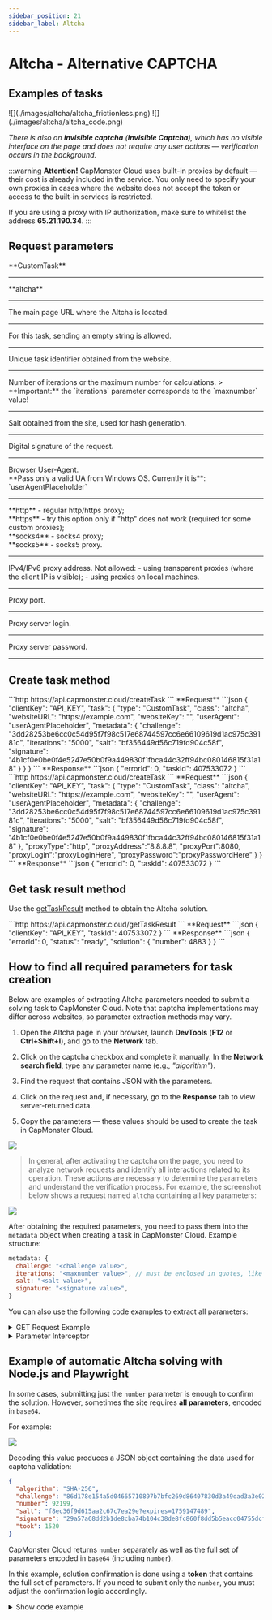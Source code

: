 ```yaml
---
sidebar_position: 21
sidebar_label: Altcha
---
```



<ArticleHead slug="altcha-task" />

# Altcha - Alternative CAPTCHA

<PriceBlockWrap>
  <PriceBlock title="altcha" captchaId="altcha" />
</PriceBlockWrap>

## Examples of tasks

<Tabs className="full-width-tabs">
  <TabItem value="pow" label="PoW (Proof-of-Work)" default>
    ![](./images/altcha/altcha_frictionless.png)
  </TabItem>
  <TabItem value="code" label="Code Captcha">
    ![](./images/altcha/altcha_code.png)
  </TabItem>
</Tabs>

*There is also an **invisible captcha** (**Invisible Captcha**), which has no visible interface on the page and does not require any user actions — verification occurs in the background.*

:::warning **Attention!**
CapMonster Cloud uses built-in proxies by default — their cost is already included in the service. You only need to specify your own proxies in cases where the website does not accept the token or access to the built-in services is restricted.

If you are using a proxy with IP authorization, make sure to whitelist the address **65.21.190.34**.
:::

## Request parameters

<TabItem value="proxyless" label="CustomTask (without proxy)" default className="bordered-panel">
  
  <ParamItem title="type" required type="string" />
  **CustomTask**

  ---

  <ParamItem title="class" required type="string" />
  **altcha**

  ---

  <ParamItem title="websiteURL" required type="string" />
  The main page URL where the Altcha is located.

  ---

  <ParamItem title="websiteKey" required type="string" />
  For this task, sending an empty string is allowed.

  ---

  <ParamItem title="challenge (inside metadata)" required="required" type="string" />
  Unique task identifier obtained from the website.

  ---

  <ParamItem title="iterations (inside metadata)" required="required" type="string" />
  Number of iterations or the maximum number for calculations.
  > **Important:** the `iterations` parameter corresponds to the `maxnumber` value!

  ---

  <ParamItem title="salt (inside metadata)" required="required" type="string" />
  Salt obtained from the site, used for hash generation.

  ---

  <ParamItem title="signature (inside metadata)" required="required" type="string" />
  Digital signature of the request.

  ---

  <ParamItem title="userAgent" type="string" />
  Browser User-Agent. <br />
  **Pass only a valid UA from Windows OS. Currently it is**: `userAgentPlaceholder`

  ---

  <ParamItem title="proxyType" type="string" />
  **http** - regular http/https proxy;<br />
  **https** - try this option only if "http" does not work (required for some custom proxies);<br />
  **socks4** - socks4 proxy;<br />
  **socks5** - socks5 proxy.

  ---

  <ParamItem title="proxyAddress" type="string" />
  <p>
    IPv4/IPv6 proxy address. Not allowed:
    - using transparent proxies (where the client IP is visible);
    - using proxies on local machines.
  </p>

  ---

  <ParamItem title="proxyPort" type="integer" />
  Proxy port.

  ---

  <ParamItem title="proxyLogin" type="string" />
  Proxy server login.

  ---

  <ParamItem title="proxyPassword" type="string" />
  Proxy server password.

  ---
</TabItem>

## Create task method

<Tabs className="full-width-tabs filled-tabs request-tabs" groupId="captcha-type">
  <TabItem value="proxyless" label="Altcha CustomTask (without proxy)" default className="method-panel">
    <MethodItem>
      ```http
      https://api.capmonster.cloud/createTask
      ```
    </MethodItem>
    <MethodDescription>
      **Request**
      ```json
      {
        "clientKey": "API_KEY",
        "task": {
          "type": "CustomTask",
          "class": "altcha",
          "websiteURL": "https://example.com",
          "websiteKey": "",
          "userAgent": "userAgentPlaceholder",
          "metadata": {
            "challenge": "3dd28253be6cc0c54d95f7f98c517e68744597cc6e66109619d1ac975c39181c",
            "iterations": "5000",
            "salt": "bf356449d56c719fd904c58f",
            "signature": "4b1cf0e0be0f4e5247e50b0f9a449830f1fbca44c32ff94bc080146815f31a18"
          }
        }
      }
      ```
      **Response**
      ```json
      {
        "errorId": 0,
        "taskId": 407533072
      }
      ```
    </MethodDescription>
  </TabItem>

  <TabItem value="proxy" label="Altcha CustomTask (with proxy)" className="method-panel">
    <MethodItem>
      ```http
      https://api.capmonster.cloud/createTask
      ```
    </MethodItem>
    <MethodDescription>
      **Request**
      ```json
      {
        "clientKey": "API_KEY",
        "task": {
          "type": "CustomTask",
          "class": "altcha",
          "websiteURL": "https://example.com",
          "websiteKey": "",
          "userAgent": "userAgentPlaceholder",
          "metadata": {
            "challenge": "3dd28253be6cc0c54d95f7f98c517e68744597cc6e66109619d1ac975c39181c",
            "iterations": "5000",
            "salt": "bf356449d56c719fd904c58f",
            "signature": "4b1cf0e0be0f4e5247e50b0f9a449830f1fbca44c32ff94bc080146815f31a18"
          },
          "proxyType":"http",
          "proxyAddress":"8.8.8.8",
          "proxyPort":8080,
          "proxyLogin":"proxyLoginHere",
          "proxyPassword":"proxyPasswordHere"
        }
      }
      ```
      **Response**
      ```json
      {
        "errorId": 0,
        "taskId": 407533072
      }
      ```
    </MethodDescription>
  </TabItem>
</Tabs>

## Get task result method

Use the [getTaskResult](../api/methods/get-task-result.md) method to obtain the Altcha solution.

<TabItem value="proxyless" label="Altcha CustomTask (without proxy)" default className="method-panel-full">
  <MethodItem>
    ```http
    https://api.capmonster.cloud/getTaskResult
    ```
  </MethodItem>
  <MethodDescription>
    **Request**
    ```json
    {
      "clientKey": "API_KEY",
      "taskId": 407533072
    }
    ```
    **Response**
    ```json
    {
      "errorId": 0,
      "status": "ready",
      "solution": {
        "number": 4883
      }
    }
    ```
  </MethodDescription>
</TabItem>

## How to find all required parameters for task creation

Below are examples of extracting Altcha parameters needed to submit a solving task to CapMonster Cloud. Note that captcha implementations may differ across websites, so parameter extraction methods may vary.

1. Open the Altcha page in your browser, launch **DevTools** (**F12** or **Ctrl+Shift+I**), and go to the **Network** tab.

2. Click on the captcha checkbox and complete it manually. In the **Network search field**, type any parameter name (e.g., *"algorithm"*).

3. Find the request that contains JSON with the parameters.

4. Click on the request and, if necessary, go to the **Response** tab to view server-returned data.

5. Copy the parameters — these values should be used to create the task in CapMonster Cloud.

![](./images/altcha/altcha_parameters.png)

> In general, after activating the captcha on the page, you need to analyze network requests and identify all interactions related to its operation. These actions are necessary to determine the parameters and understand the verification process. For example, the screenshot below shows a request named `altcha` containing all key parameters:

![](./images/altcha/altcha_parameters1.png)

After obtaining the required parameters, you need to pass them into the `metadata` object when creating a task in CapMonster Cloud. Example structure:

```javascript
metadata: {
  challenge: "<challenge value>", 
  iterations: "<maxnumber value>", // must be enclosed in quotes, like all other parameters
  salt: "<salt value>",             
  signature: "<signature value>",  
}
```

You can also use the following code examples to extract all parameters:

<details>
<summary>GET Request Example</summary>

Performs an HTTP GET request to the specified URL and logs the response to the console.

```javascript
const url = 'https://example-portal.mysite.rs.gov.br/Altcha/Example'; // API endpoint from which the captcha parameters are extracted

fetch(url, { method: 'GET' })
  .then(res => res.text())
  .then(data => console.log('Response:', data))
  .catch(err => console.error(err));
````

</details>

<details>
<summary>Parameter Interceptor</summary>

Browser script that overrides `fetch` and `XMLHttpRequest` to automatically monitor network requests and extract key Altcha captcha parameters. Paste this script into the browser console on the captcha page and activate the captcha — the required parameters will be automatically logged in the console.

```javascript
(function() {
  const keywords = ['algorithm','challenge','maxnumber','salt','signature'];
  const foundParams = {};

  const intercept = (url, body, text) => {
    keywords.forEach(key => {
      if ((url && url.includes(key)) || (body && body.includes(key)) || (text && text.includes(key))) {
        foundParams[key] = foundParams[key] || [];
        if (url?.includes(key)) foundParams[key].push(url);
        if (body?.includes(key)) foundParams[key].push(body);
        if (text?.includes(key)) foundParams[key].push(text);
      }
    });
    if (Object.keys(foundParams).length) console.log('Found parameters:', foundParams);
  };

  const originalFetch = window.fetch;
  window.fetch = async (...args) => {
    const [resource, config] = args;
    const url = typeof resource === 'string' ? resource : resource.url;
    const body = config?.body;
    const response = await originalFetch.apply(this, args);
    try {
      const text = await response.clone().text();
      intercept(url, body, text);
    } catch {}
    return response;
  };

  const originalOpen = XMLHttpRequest.prototype.open;
  const originalSend = XMLHttpRequest.prototype.send;

  XMLHttpRequest.prototype.open = function(method, url, ...rest) {
    this._url = url;
    return originalOpen.call(this, method, url, ...rest);
  };

  XMLHttpRequest.prototype.send = function(body) {
    this.addEventListener('load', () => intercept(this._url, body, this.responseText));
    return originalSend.call(this, body);
  };
})();
```

</details>

## Example of automatic Altcha solving with Node.js and Playwright

In some cases, submitting just the `number` parameter is enough to confirm the solution. However, sometimes the site requires **all parameters**, encoded in `base64`.

For example:

![](./images/altcha/altcha_base64.png)

Decoding this value produces a JSON object containing the data used for captcha validation:

```json
{
  "algorithm": "SHA-256",
  "challenge": "86d178e154a5d04665710897b7bfc269d86407830d3a49dad3a3e027f6a824a6",
  "number": 92199,
  "salt": "f8ec36f9d615aa2c67c7ea29e?expires=1759147489",
  "signature": "29a57a68dd2b1de8cba74b104c38de8fc860f8dd5b5eacd04755dcff7eb7ee8f",
  "took": 1520
}
```

CapMonster Cloud returns `number` separately as well as the full set of parameters encoded in `base64` (including `number`).

In this example, solution confirmation is done using a **token** that contains the full set of parameters.
If you need to submit only the `number`, you must adjust the confirmation logic accordingly.

<details>
<summary>Show code example</summary>

```javascript
const { chromium } = require("playwright");

// Replace the following values with your own:
// - API_KEY → your CapMonster Cloud key
// - ALTCHA_PAGE → URL of the page with Altcha
const API_KEY = "your_capmonster_cloud_api_key";
const ALTCHA_PAGE = "https://url_with_altcha";

(async () => {
  const browser = await chromium.launch({ headless: false, devtools: true });
  const context = await browser.newContext(); 
  const page = await context.newPage(); 

  await page.route("**/*", (route) => {
    const url = route.request().url();
    if (url.includes("api.capmonster.cloud")) return route.abort();
    return route.continue();
  });

  let challengeResp = null;
  page.on("response", async (response) => {
    try {
      if (response.url().includes("/Altcha/GerarDesafio")) {
        challengeResp = await response.json();
        console.log("Captured /Altcha/GerarDesafio:", challengeResp);
      }
    } catch {}
  });

  await page.goto(ALTCHA_PAGE, { waitUntil: "networkidle" });

  try {
    await page.waitForSelector("altcha-widget input[type='checkbox']", { timeout: 10000 });
    await page.click("altcha-widget input[type='checkbox']");
  } catch {
    const widgetHandle = await page.$("altcha-widget");
    if (widgetHandle) await widgetHandle.click();
  }

  const start = Date.now();
  while (!challengeResp && Date.now() - start < 30000) {
    await new Promise((r) => setTimeout(r, 300));
  }
  if (!challengeResp) {
    console.error("Failed to capture /Altcha/GerarDesafio.");
    await browser.close();
    return;
  }

  const { challenge, salt, signature, maxnumbers } = challengeResp;

  const createTaskBody = {
    clientKey: API_KEY,
    task: {
      type: "CustomTask",
      class: "altcha",
      websiteURL: ALTCHA_PAGE,
      websiteKey: "",
      userAgent:
        "Mozilla/5.0 (Windows NT 10.0; Win64; x64) AppleWebKit/537.36 (KHTML, like Gecko) Chrome/140.0.0.0 Safari/537.36",
      metadata: {
        challenge,
        iterations: maxnumbers,
        salt,
        signature,
      },
    },
  };

  const taskResp = await fetch("https://api.capmonster.cloud/createTask", {
    method: "POST",
    headers: { "Content-Type": "application/json" },
    body: JSON.stringify(createTaskBody),
  }).then((r) => r.json());

  console.log("CreateTask response:", taskResp);
  if (!taskResp || !taskResp.taskId) {
    console.error("CreateTask failed:", taskResp);
    await browser.close();
    return;
  }

  const taskId = taskResp.taskId;

  let fullSolution = null;
  const maxPollMs = 120000;
  const pollStart = Date.now();
  while (Date.now() - pollStart < maxPollMs) {
    const res = await fetch("https://api.capmonster.cloud/getTaskResult", {
      method: "POST",
      headers: { "Content-Type": "application/json" },
      body: JSON.stringify({ clientKey: API_KEY, taskId }),
    }).then((r) => r.json());

    if (res.status === "ready") {
      fullSolution = res.solution;
      console.log("Full solution from CapMonster:", fullSolution);
      break;
    }
    await new Promise((r) => setTimeout(r, 3000));
  }

  if (!fullSolution) {
    console.error("Solution was not received within the allocated time.");
    await browser.close();
    return;
  }

  const token =
    (fullSolution && fullSolution.data && fullSolution.data.token) ||
    fullSolution.token ||
    (fullSolution && fullSolution.data) ||
    null;

  if (!token) {
    console.error("Token not found in CapMonster response:", fullSolution);
    await browser.close();
    return;
  }

  await page.evaluate((tokenValue) => {
    const cpv = document.querySelector("#captchaParaValidar");
    if (cpv) {
      cpv.value = tokenValue;
    } else {
      const created = document.createElement("input");
      created.type = "hidden";
      created.id = "captchaParaValidar";
      created.name = "captchaParaValidar";
      created.value = tokenValue;
      (document.querySelector("form") || document.body).appendChild(created);
    }

    let alt = document.querySelector('input[name="altcha"]');
    if (alt) {
      alt.value = tokenValue;
    } else {
      const created2 = document.createElement("input");
      created2.type = "hidden";
      created2.name = "altcha";
      created2.value = tokenValue;
      (document.querySelector("form") || document.body).appendChild(created2);
    }

    const widget = document.querySelector("altcha-widget");
    if (widget) {
      widget.setAttribute("data-state", "verified");
      const checkbox = widget.querySelector("input[type='checkbox']");
      if (checkbox) {
        checkbox.checked = true;
        checkbox.dispatchEvent(new Event("change", { bubbles: true }));
      }
      const label = widget.querySelector(".altcha-label");
      if (label) label.textContent = "Verified";
    }
  }, token);

  console.log("Token injected:", token);
})();
```

</details>


